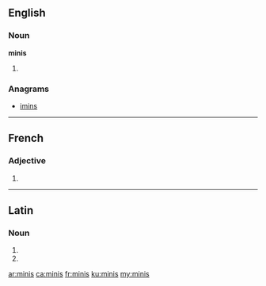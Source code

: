 ==English==

===Noun===
'''minis'''

# {{plural of|mini}}

===Anagrams===
* [[imins#English|imins]]

----

==French==

===Adjective===
{{fr-adj-form|m|p}}

# {{form of|masculine plural|mini|lang=fr}}

----

==Latin==

===Noun===
{{la-noun-form|minīs}}

# {{inflection of|mina|mina|dat|p|lang=la}}
# {{inflection of|mina|mina|abl|p|lang=la}}

[[ar:minis]]
[[ca:minis]]
[[fr:minis]]
[[ku:minis]]
[[my:minis]]